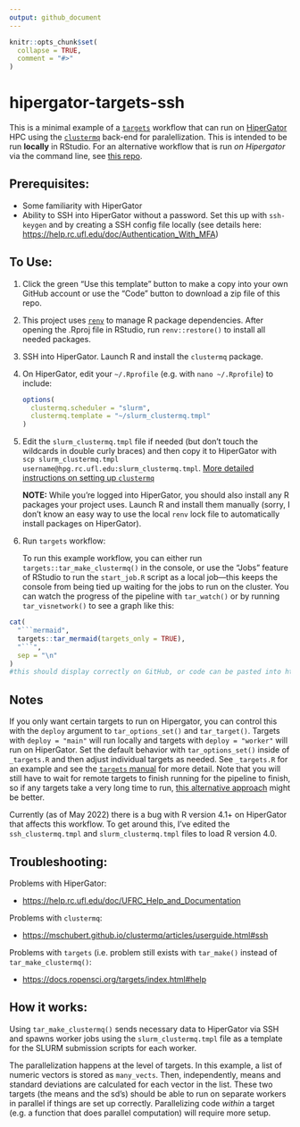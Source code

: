 ```yaml
---
output: github_document
---
```


<!-- README.md is generated from README.Rmd. Please edit that file -->

```r
knitr::opts_chunk$set(
  collapse = TRUE,
  comment = "#>"
)
```

# hipergator-targets-ssh

<!-- badges: start -->

<!-- badges: end -->

This is a minimal example of a [`targets`](https://docs.ropensci.org/targets/) workflow that can run on [HiperGator](https://www.rc.ufl.edu/services/hipergator/) HPC using the [`clustermq`](https://mschubert.github.io/clustermq/) back-end for paralellization.
This is intended to be run **locally** in RStudio.
For an alternative workflow that is run *on Hipergator* via the command line, see [this repo](https://github.com/BrunaLab/hipergator-targets).

## Prerequisites:

-   Some familiarity with HiperGator
-   Ability to SSH into HiperGator without a password. Set this up with `ssh-keygen` and by creating a SSH config file locally (see details here: <https://help.rc.ufl.edu/doc/Authentication_With_MFA>)

## To Use:

1.  Click the green "Use this template" button to make a copy into your own GitHub account or use the "Code" button to download a zip file of this repo.

2.  This project uses [`renv`](https://rstudio.github.io/renv/articles/renv.html) to manage R package dependencies.
    After opening the .Rproj file in RStudio, run `renv::restore()` to install all needed packages.

3.  SSH into HiperGator.
    Launch R and install the `clustermq` package.

4.  On HiperGator, edit your `~/.Rprofile` (e.g. with `nano ~/.Rprofile`) to include:

    ``` r
    options(
      clustermq.scheduler = "slurm",
      clustermq.template = "~/slurm_clustermq.tmpl"
    )
    ```

5.  Edit the `slurm_clustermq.tmpl` file if needed (but don't touch the wildcards in double curly braces) and then copy it to HiperGator with `scp slurm_clustermq.tmpl username@hpg.rc.ufl.edu:slurm_clustermq.tmpl`.
    [More detailed instructions on setting up `clustermq`](https://mschubert.github.io/clustermq/articles/userguide.html)

    **NOTE:** While you're logged into HiperGator, you should also install any R packages your project uses.
    Launch R and install them manually (sorry, I don't know an easy way to use the local `renv` lock file to automatically install packages on HiperGator).

6.  Run `targets` workflow:

    To run this example workflow, you can either run `targets::tar_make_clustermq()` in the console, or use the "Jobs" feature of RStudio to run the `start_job.R` script as a local job---this keeps the console from being tied up waiting for the jobs to run on the cluster.
    You can watch the progress of the pipeline with `tar_watch()` or by running `tar_visnetwork()` to see a graph like this:

```r
cat(
  "```mermaid",
  targets::tar_mermaid(targets_only = TRUE),
  "```",
  sep = "\n"
)
#this should display correctly on GitHub, or code can be pasted into https://mermaid.live
```

## Notes

If you only want certain targets to run on Hipergator, you can control this with the `deploy` argument to `tar_options_set()` and `tar_target()`.
Targets with `deploy = "main"` will run locally and targets with `deploy = "worker"` will run on HiperGator.
Set the default behavior with `tar_options_set()` inside of `_targets.R` and then adjust individual targets as needed.
See `_targets.R` for an example and see the [`targets` manual](https://books.ropensci.org/targets/hpc.html#advanced) for more detail.
Note that you will still have to wait for remote targets to finish running for the pipeline to finish, so if any targets take a very long time to run, [this alternative approach](https://github.com/BrunaLab/hipergator-targets) might be better.

Currently (as of May 2022) there is a bug with R version 4.1+ on HiperGator that affects this workflow.
To get around this, I've edited the `ssh_clustermq.tmpl` and `slurm_clustermq.tmpl` files to load R version 4.0.

## Troubleshooting:

Problems with HiperGator:

-   <https://help.rc.ufl.edu/doc/UFRC_Help_and_Documentation>

Problems with `clustermq`:

-   <https://mschubert.github.io/clustermq/articles/userguide.html#ssh>

Problems with `targets` (i.e. problem still exists with `tar_make()` instead of `tar_make_clustermq()`:

-   <https://docs.ropensci.org/targets/index.html#help>

## How it works:

Using `tar_make_clustermq()` sends necessary data to HiperGator via SSH and spawns worker jobs using the `slurm_clustermq.tmpl` file as a template for the SLURM submission scripts for each worker.

The parallelization happens at the level of targets.
In this example, a list of numeric vectors is stored as `many_vects`.
Then, independently, means and standard deviations are calculated for each vector in the list.
These two targets (the means and the sd's) should be able to run on separate workers in parallel if things are set up correctly.
Parallelizing code *within* a target (e.g. a function that does parallel computation) will require more setup.
